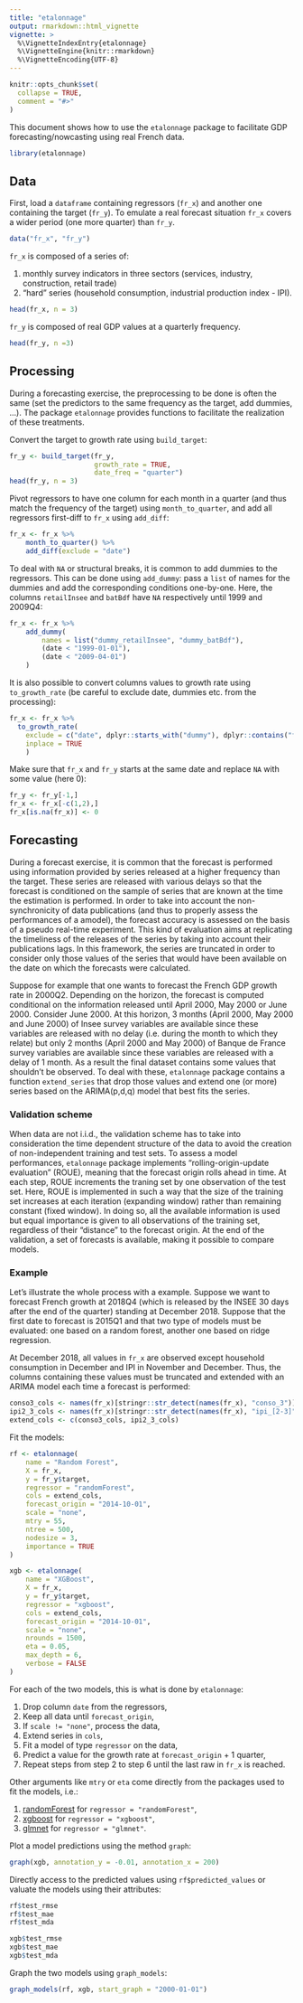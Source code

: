 ```yaml
---
title: "etalonnage"
output: rmarkdown::html_vignette
vignette: >
  %\VignetteIndexEntry{etalonnage}
  %\VignetteEngine{knitr::rmarkdown}
  %\VignetteEncoding{UTF-8}
---
```


```r
knitr::opts_chunk$set(
  collapse = TRUE,
  comment = "#>"
)
```

This document shows how to use the `etalonnage` package to facilitate GDP forecasting/nowcasting using real French data.

```r
library(etalonnage)
```

## Data

First, load a `dataframe` containing regressors (`fr_x`) and another one containing the target (`fr_y`).
To emulate a real forecast situation `fr_x` covers a wider period (one more quarter) than `fr_y`.

```r
data("fr_x", "fr_y")
```

`fr_x` is composed of a series of:

1. monthly survey indicators in three sectors (services, industry, construction, retail trade)
2. "hard" series (household consumption, industrial production index - IPI).

```r
head(fr_x, n = 3)
```

`fr_y` is composed of real GDP values at a quarterly frequency.

```r
head(fr_y, n =3)
```

## Processing

During a forecasting exercise, the preprocessing to be done is often the same (set the predictors to the same frequency as the target, add dummies, ...). The package `etalonnage` provides functions to facilitate the realization of these treatments.

Convert the target to growth rate using `build_target`:

```r
fr_y <- build_target(fr_y,
                     growth_rate = TRUE,
                     date_freq = "quarter")
head(fr_y, n = 3)
```

Pivot regressors to have one column for each month in a quarter (and thus match the frequency of the target) using `month_to_quarter`, and add all regressors first-diff to `fr_x` using `add_diff`:

```r
fr_x <- fr_x %>%
    month_to_quarter() %>%
    add_diff(exclude = "date")
```

To deal with `NA` or structural breaks, it is common to add dummies to the regressors. This can be done using `add_dummy`: pass a `list` of names for the dummies and add the
corresponding conditions one-by-one. Here, the columns `retailInsee` and `batBdf` have `NA` respectively until 1999 and 2009Q4:

```r
fr_x <- fr_x %>%
    add_dummy(
        names = list("dummy_retailInsee", "dummy_batBdf"),
        (date < "1999-01-01"),
        (date < "2009-04-01")
    )
```

It is also possible to convert columns values to growth rate using `to_growth_rate` (be careful to exclude date, dummies etc. from the processing):

```r
fr_x <- fr_x %>%
  to_growth_rate(
    exclude = c("date", dplyr::starts_with("dummy"), dplyr::contains("fd_")),
    inplace = TRUE
    )
```

Make sure that `fr_x` and `fr_y` starts at the same date and replace `NA` with some value (here 0):

```r
fr_y <- fr_y[-1,]
fr_x <- fr_x[-c(1,2),]
fr_x[is.na(fr_x)] <- 0
```


## Forecasting

During a forecast exercise, it is common that the forecast is performed using information provided by series released at a higher frequency than the target. These series
are released with various delays so that the forecast is conditioned on the sample of series that are known at the time the estimation is performed. In order to take into account the non-synchronicity of data publications (and thus to properly assess the performances of a amodel), the forecast accuracy is assessed on the basis of a pseudo real-time experiment. This kind of evaluation aims at replicating the timeliness of the releases of the series by taking into account their publications lags. In this framework, the series are truncated in order to consider only those values of the series that would have been available on the date on which the forecasts were calculated. 

Suppose for example that one wants to forecast the French GDP growth rate in 2000Q2.  Depending on the horizon, the forecast is computed conditional on the information released until April 2000, May 2000 or June 2000. Consider June 2000. At this horizon, 3 months (April 2000, May 2000 and June 2000) of Insee survey variables are available since these variables are released with no delay (i.e. during the month to which they relate) but only 2 months (April 2000 and May 2000) of Banque de France survey variables are available since these variables are released with a delay of 1 month. As a result the final dataset contains some values that shouldn't be observed. To deal with these, `etalonnage` package contains a function `extend_series` that drop those values and extend one (or more) series based on the ARIMA(p,d,q) model that best fits the series.

### Validation scheme

When data are not i.i.d., the validation scheme has to take into consideration the time dependent structure of the data to avoid the creation of non-independent training and test sets. To assess a model
performances, `etalonnage` package implements "rolling-origin-update evaluation" (ROUE), meaning that the forecast origin rolls ahead in time. At each step, ROUE increments the traning set by one observation of the test set. Here, ROUE is implemented in such a way that the size of the training set increases at each iteration (expanding window) rather than remaining constant (fixed window). In doing so, all the available information is used but equal importance is given to all observations of the training set, regardless of their "distance" to the forecast origin. At the end of the validation, a set of forecasts is available, making it possible to compare models.

### Example

Let's illustrate the whole process with a example. Suppose we want to forecast French growth at 2018Q4 (which is released by the INSEE 30 days after the end of the quarter) standing at December 2018. Suppose that the first date to forecast is 2015Q1 and that two type of models must be evaluated: one based on a random forest, another one based on ridge regression.

At December 2018, all values in `fr_x` are observed except household consumption in December and IPI in November and December. Thus, the columns containing these values must be truncated and extended with an ARIMA model each time a forecast is performed:

```r
conso3_cols <- names(fr_x)[stringr::str_detect(names(fr_x), "conso_3")]
ipi2_3_cols <- names(fr_x)[stringr::str_detect(names(fr_x), "ipi_[2-3]")]
extend_cols <- c(conso3_cols, ipi2_3_cols)
```

Fit the models:

```r
rf <- etalonnage(
    name = "Random Forest",
    X = fr_x,
    y = fr_y$target,
    regressor = "randomForest",
    cols = extend_cols,
    forecast_origin = "2014-10-01",
    scale = "none",
    mtry = 55,
    ntree = 500,
    nodesize = 3,
    importance = TRUE
)

xgb <- etalonnage(
    name = "XGBoost",
    X = fr_x,
    y = fr_y$target,
    regressor = "xgboost",
    cols = extend_cols,
    forecast_origin = "2014-10-01",
    scale = "none",
    nrounds = 1500,
    eta = 0.05,
    max_depth = 6,
    verbose = FALSE
)
```

For each of the two models, this is what is done by `etalonnage`:

1. Drop column `date` from the regressors,
2. Keep all data until `forecast_origin`,
3. If `scale != "none"`, process the data,
4. Extend series in `cols`,
5. Fit a model of type `regressor` on the data,
6. Predict a value for the growth rate at `forecast_origin` + 1 quarter,
7. Repeat steps from step 2 to step 6 until the last raw in `fr_x` is reached.

Other arguments like `mtry` or `eta` come directly from the packages used to fit the models, i.e.:
 
1. [randomForest](https://cran.r-project.org/web/packages/randomForest/randomForest.pdf) for `regressor = "randomForest"`,
2. [xgboost](https://cran.r-project.org/web/packages/xgboost/xgboost.pdf) for `regressor = "xgboost"`,
3. [glmnet](https://cran.r-project.org/web/packages/glmnet/glmnet.pdf) for `regressor = "glmnet"`.

Plot a model predictions using the method `graph`:

```r
graph(xgb, annotation_y = -0.01, annotation_x = 200)
```

Directly access to the predicted values using `rf$predicted_values` or valuate the models using their attributes:

```r
rf$test_rmse
rf$test_mae
rf$test_mda
```

```r
xgb$test_rmse
xgb$test_mae
xgb$test_mda
```

Graph the two models using `graph_models`:

```r
graph_models(rf, xgb, start_graph = "2000-01-01")
```















